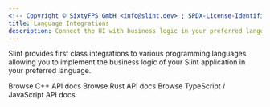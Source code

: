 ```yaml
---
<!-- Copyright © SixtyFPS GmbH <info@slint.dev> ; SPDX-License-Identifier: MIT -->
title: Language Integrations
description: Connect the UI with business logic in your preferred language.
---
```



Slint provides first class integrations to various programming languages allowing you to implement the business logic of your Slint application in your preferred language.

<CardGrid>
  <IconLinkCard title="C++" href={CPP_BASE_URL} icon="seti:cpp">
    Browse C++ API docs
  </IconLinkCard>
  <IconLinkCard title="Rust" href={RUST_SLINT_CRATE_URL} icon="seti:rust">
    Browse Rust API docs
  </IconLinkCard>
  <IconLinkCard title="TypeScript (beta)" href={NODEJS_BASE_URL} icon="seti:typescript">
    Browse TypeScript / JavaScript API docs.
  </IconLinkCard>
</CardGrid>

